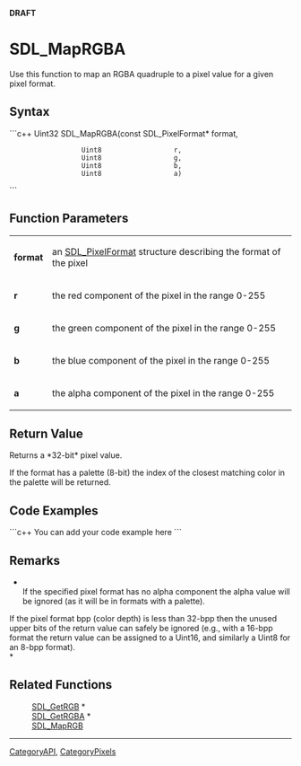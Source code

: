 <!-- pragma section-numbers off -->
<!-- pragma disable-camelcase -->
'''DRAFT'''

= SDL_MapRGBA =
Use this function to map an RGBA quadruple to a pixel value for a given pixel format.


== Syntax ==
```c++
Uint32 SDL_MapRGBA(const SDL_PixelFormat* format,
                   Uint8                  r, 
                   Uint8                  g, 
                   Uint8                  b,
                   Uint8                  a)
```

== Function Parameters ==
{|
|'''format'''
|an [[SDL_PixelFormat]] structure describing the format of the pixel
|-
|'''r'''
|the red component of the pixel in the range 0-255
|-
|'''g'''
|the green component of the pixel in the range 0-255
|-
|'''b'''
|the blue component of the pixel in the range 0-255
|-
|'''a'''
|the alpha component of the pixel in the range 0-255
|}

== Return Value ==
Returns a *32-bit* pixel value.

If the format has a palette (8-bit) the index of the closest matching color in the palette will be returned.

== Code Examples ==
```c++
You can add your code example here
```

== Remarks ==
*<br/>If the specified pixel format has no alpha component the alpha value will be ignored (as it will be in formats with a palette).

If the pixel format bpp (color depth) is less than 32-bpp then the unused upper bits of the return value can safely be ignored (e.g., with a 16-bpp format the return value can be assigned to a Uint16, and similarly a Uint8 for an 8-bpp format). <br/>*

== Related Functions ==
:[[SDL_GetRGB]] *
:[[SDL_GetRGBA]] *
:[[SDL_MapRGB]]

----
[[CategoryAPI]], [[CategoryPixels]]
